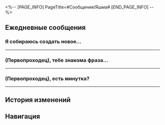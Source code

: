 <%-- [PAGE_INFO]
PageTitle=#Сообщения/Яшма#
[END_PAGE_INFO] --%>
{{Сообщение Инфобокс
|id          = 1314
|Изображение = Персонаж Яшма Иконка.png
|Тип         = Персонаж
|Отправитель = Яшма
|Описание    = Вам всегда рады в ломбарде «Добрая яшма».
|Фракция     = Корпорация межзвёздного мира
}}

==Ежедневные сообщения==
===Я собираюсь создать новое...===
{{Сообщения
|условие_получения = 
|текст=
:'''Яшма:''' Я собираюсь создать новое украшение. Хочешь услышать его историю?
:{Выбор} Ого, я у тебя в друзьях?
::'''(Первопроходец):''' Ого, я у тебя в друзьях?
::'''Яшма:''' Возможно, ты {{MC|ж=забыла|м=забыл}}, на «Лучезарном шпате»... мы неплохо поладили.
:{Выбор} Хорошо! Но мне нужна награда!
::'''(Первопроходец):''' Хорошо! Но мне нужна награда!
::'''Яшма:''' Успокойся, я не стану зря тратить твоё время.
:{Выбор} Я ничего не смыслю в украшениях...
::'''(Первопроходец):''' Я ничего не смыслю в украшениях...
::'''Яшма:''' Ничего страшного, мы просто поболтаем.
:'''Яшма:''' Мне достался круглый голубой природный кристалл. Угадай, откуда он взялся?
:{Выбор} Из ювелирной лавки.
::'''(Первопроходец):''' Из ювелирной лавки? И почему же ты выбрала его?
::'''(Первопроходец):''' Думаю, не всё так просто.
::'''Яшма:''' Да, с виду он не такого уж хорошего качества.
::'''Яшма:''' Если бы этот голубой кристалл встретился мне на прилавке обычного магазина, я бы на него даже не взглянула и уж точно не стала бы покупать.
:{Выбор} Из сокровищницы богача.
::'''(Первопроходец):''' Из сокровищницы богатого коммерсанта? Наверное, кристалл заложили в ломбард «Добрая яшма».
::'''(Первопроходец):''' Впрочем, чувствую, дело обстоит сложнее, чем кажется.
::'''Яшма:''' Да, в ломбарде «Добрая яшма» много ценностей.
::'''Яшма:''' С виду он не такого уж хорошего качества.
:{Выбор} Нашла на обочине.
::'''(Первопроходец):''' Нашла на обочине?
::'''(Первопроходец):''' У меня ещё были варианты «ювелирная лавка» и «сокровищница богача», но это уж как-то слишком скучно.
::'''Яшма:''' Мне нравится твоё воображение, но, к сожалению, нет.
:'''Яшма:''' Возможно, однажды ты поймёшь, что человеческие соблазны - это бездонный водоворот.
:'''Яшма:''' Даже если кто-то говорит, что у него нет ни желаний, ни стремлений, он всё равно однажды может потерять всё ради сиюминутной выгоды.
:'''Яшма:''' Вот, к примеру, этот голубой кристалл. Чистая квинтэссенция планеты. Предмет желаний власть имущих.
:{Выбор} Планета, что ли?
::'''(Первопроходец):''' И ты сделаешь из планеты украшение? Какой ужас!
::'''Яшма:''' Сделка была обоюдной. Я никого не грабила.
:{Выбор} Ты и из Звёздного экспресса...
::'''(Первопроходец):''' Значит, ты и из Звёздного экспресса можешь сделать хрустальную безделушку?
::'''(Первопроходец):''' Мне нужно скорее сообщить проводнику.
::'''Яшма:''' Не переживай, для заключения сделки нужно согласие обеих сторон. Я никого не граблю.
:'''Яшма:''' Надеюсь, я тебя не напугала.
:'''Яшма:''' Похоже, сейчас ты не обладаешь таким желанием. Это хорошо.
:'''Яшма:''' А если однажды ты тоже решишься на сделку, добро пожаловать в ломбард «Добрая яшма».
}}
----

===(Первопроходец), тебе знакома фраза...===
{{Сообщения
|условие_получения = 
|текст=
:'''Яшма:''' (Первопроходец), тебе знакома фраза «подмазаться к руководству»?
:'''Яшма:''' Говорят, это очень популярно среди молодёжи.
:{Выбор} Я в этом мастер!
::'''(Первопроходец):''' Я в этом мастер!
::'''(Первопроходец):''' Есть проблема - обратиться к руководству, нет проблем - подкинуть руководству свои.
::'''Яшма:''' Интересная трактовка.
:{Выбор} Да, но звучит нереалистично.
::'''(Первопроходец):''' Что-то вроде «есть проблема - обратиться к руководству, нет проблем - подкинуть руководству свои», да?
::'''(Первопроходец):''' Звучит не очень реалистично. Такие игры с руководством, в конечном итоге, могут привести к увольнению.
::'''Яшма:''' Похоже, ты в этом и впрямь хорошо разбираешься.
:'''Яшма:''' Молодые сотрудники Корпорации часто обсуждают эту тему, так информация дошла и до меня.
:'''Яшма:''' Желание «подмазаться к руководству» часто зависит от стиля управления.
:'''Яшма:''' «Хотя директор Топаз привыкла действовать смело и решительно, она всё же прислушивается к мнению подчинённых в зависимости от ситуации».
:'''Яшма:''' «У директора Авантюрина глаз намётан, если он говорит, что решит проблему, то так и случится, и неважно, какими средствами».
:{Выбор} И какой же стиль у госпожи Яшмы?
:'''(Первопроходец):''' И какой же стиль у госпожи Яшмы?
:'''Яшма:''' Догадаешься?
:{Выбор} Трудно сказать.
:'''(Первопроходец):''' Трудно сказать... Но думаю ты не потерпишь игр с руководством.
:'''Яшма:''' Хм... Может, как раз наоборот, кто знает.
:'''Яшма:''' Молодёжь обладает активной жизненной позицией, их мир наполнен новыми смыслами. Поколение сменяет поколение, и это неизбежно.
:'''Яшма:''' А до тех пор я буду в авангарде помогать им на пути к совершенству.
:{Выбор} В КММ одни трудоголики.
::'''(Первопроходец):''' Вот она, причина трудоголизма сотрудников Корпорации.
::'''Яшма:''' Терпение и труд - незаменимые компоненты роста.
::'''Яшма:''' Не у всех есть шанс добиться успеха.
:{Выбор} И каменные сердца оттачивают навыки?
::'''(Первопроходец):''' Десять каменных сердец тоже оттачивают свои навыки?
::'''Яшма:''' Конечно, и огранка камней - лишь первый шаг.
::'''Яшма:''' Потом нужно отполировать собственную душу, построить несокрушимую стену - только так мы сможем стать опорой для нашего необъятного мира.
:'''Яшма:''' (Первопроходец), по моим наблюдениям, ты тоже довольно редкий и самобытный самоцвет.
:'''Яшма:''' Если интересно, приходи в Корпорацию. Попробуешь {{MC|ж=сама|м=сам}} испытать процесс тщательной и тонкой полировки.
}}
----

===(Первопроходец), есть минутка?===
{{Сообщения
|условие_получения = 
|текст=
:'''Яшма:''' (Первопроходец), есть минутка?
:'''Яшма:''' Мне хочется узнать, что ты думаешь о проблеме «детей».
:{Выбор} У меня нет детей.
::'''(Первопроходец):''' У меня нет детей. Боюсь, я не смогу ответить на этот вопрос.
::'''Яшма:''' Ничего страшного, все мы когда-то сами были детьми. Мне интересно твоё мнение.
:{Выбор} Я {{MC|ж=сама|м=сам}} ребёнок.
::'''(Первопроходец):''' Я {{MC|ж=сама|м=сам}} ребёнок. Спрашивай.
::'''Яшма:''' Позитивно. Очень жду твоего ответа.
:'''Яшма:''' Как думаешь, что значит «счастье» для ребёнка?
:{Выбор} Вкусняшки, одежда, дружная семья!
::'''(Первопроходец):''' Сытый живот, тёплая одежда и дружная семья. Как экипаж Звёздного экспресса!
::'''Яшма:''' Похоже, экипаж Звёздного экспресса и впрямь очень дружный. Надеюсь, счастье всегда будет с тобой рядом.
:{Выбор} Беззаботное детство!
::'''(Первопроходец):''' Беззаботное детство без хлопот и печалей!
::'''Яшма:''' Верно. Мир ребёнка должен быть безоблачным. В нём не должно быть горя.
:{Выбор} Я даже и не знаю...
::'''(Первопроходец):''' Я даже и не знаю...
::'''Яшма:''' Хм, иногда счастье сложно выразить словами.
:'''Яшма:''' Я уже спрашивала Топаз и Авантюрина.
:'''Яшма:''' Хотя их формулировки счастья сильно отличаются, их взгляды на детское счастье очень схожи с твоим ответом.
:'''Яшма:''' Похоже, что именно об этом мечтают и воспитанники детских домов.
:{Выбор} Мечты детей?
::'''(Первопроходец):''' Мечты детей? Я могу помочь?
::'''Яшма:''' Спасибо за доброту. Но я сама.
:{Выбор} Ты что, посещаешь детские дома?
::'''(Первопроходец):''' Ты что, посещаешь детские дома?
::'''Яшма:''' Да, часто.
::'''Яшма:''' Ты будто {{MC|ж=удивлена|м=удивлён}}?
::{Выбор} Я {{MC|ж=слышала|м=слышал}} много историй о ломбарде.
::'''(Первопроходец):''' Да... Я {{MC|ж=слышала|м=слышал}} немало историй о ломбарде «Добрая яшма».
::'''Яшма:''' Вот как... Но не стоит беспокоиться, взрослые сами несут ответственность за свой выбор.
:'''Яшма:''' Дети безоговорочно верят мне, и я должна полностью оправдать их доверие.
:'''Яшма:''' Ну всё, мне пора.
}}
----

==История изменений==
{{История изменений|2.7}}

==Навигация==
{{Сообщения Навбокс}}